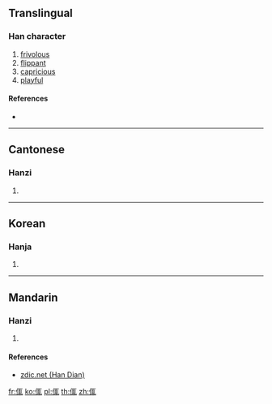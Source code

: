 ==Translingual==

===Han character===
{{Han char|rn=9|rad=人|as=07|sn=9|four=|canj=OSJU|ids=⿰亻耴}}

# [[frivolous]]
# [[flippant]]
# [[capricious]]
# [[playful]]

====References====
* {{Han ref|kx=0103.240|hdz=10156.150|uh=3459|ud=13401}}

----

==Cantonese==

===Hanzi===
{{yue-hanzi|jyut=[[dip6]]|y=dip6}}

# {{defn|lang=yue|sort=人07}}

----

==Korean==

===Hanja===
{{ko-hanja|hangeul=접|rv=jeop|mr=chŏp|y=cep}}

# {{defn|lang=ko|sort=人07}}

----

==Mandarin==

===Hanzi===
{{cmn-hanzi|pin=[[dié]] ([[die2]]), [[yǒng]] ([[yong3]])|wg=tieh<sup>2</sup>, yung<sup>3</sup>}}

# {{defn|lang=cmn|sort=人07}}

====References====
* [http://www.zdic.net/zd/zi2/ZdicE3Zdic91Zdic99.htm zdic.net (Han Dian)]

[[fr:㑙]]
[[ko:㑙]]
[[pl:㑙]]
[[th:㑙]]
[[zh:㑙]]